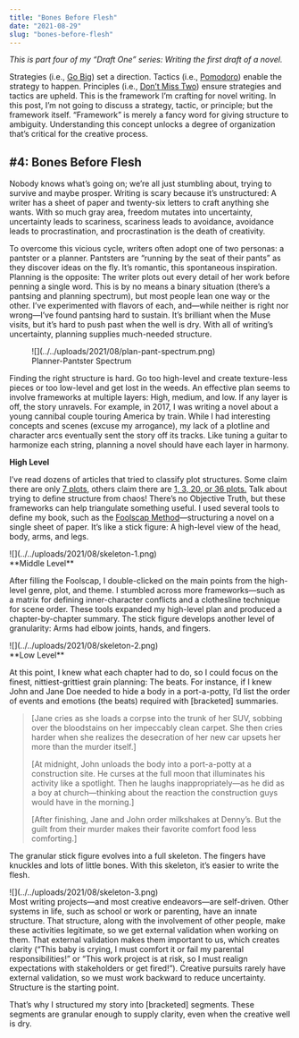 ```yaml
---
title: "Bones Before Flesh"
date: "2021-08-29"
slug: "bones-before-flesh"
---
```


*This is part four of my “Draft One” series: Writing the first draft of a novel.*

Strategies (i.e., [Go Big](https://andersun.substack.com/p/draft-one)) set a direction. Tactics (i.e., [Pomodoro](https://andersun.substack.com/p/pomodoro)) enable the strategy to happen. Principles (i.e., [Don’t Miss Two](https://andersun.substack.com/p/dont-miss-two)) ensure strategies and tactics are upheld. This is the framework I’m crafting for novel writing. In this post, I’m not going to discuss a strategy, tactic, or principle; but the framework itself. “Framework” is merely a fancy word for giving structure to ambiguity. Understanding this concept unlocks a degree of organization that’s critical for the creative process.

\#4: Bones Before Flesh
-----------------------

Nobody knows what’s going on; we’re all just stumbling about, trying to survive and maybe prosper. Writing is scary because it’s unstructured: A writer has a sheet of paper and twenty-six letters to craft anything she wants. With so much gray area, freedom mutates into uncertainty, uncertainty leads to scariness, scariness leads to avoidance, avoidance leads to procrastination, and procrastination is the death of creativity.

To overcome this vicious cycle, writers often adopt one of two personas: a pantster or a planner. Pantsters are “running by the seat of their pants” as they discover ideas on the fly. It’s romantic, this spontaneous inspiration. Planning is the opposite: The writer plots out every detail of her work before penning a single word. This is by no means a binary situation (there’s a pantsing and planning spectrum), but most people lean one way or the other. I’ve experimented with flavors of each, and—while neither is right nor wrong—I’ve found pantsing hard to sustain. It’s brilliant when the Muse visits, but it’s hard to push past when the well is dry. With all of writing’s uncertainty, planning supplies much-needed structure.

<figure class="wp-block-image size-large">![](../../uploads/2021/08/plan-pant-spectrum.png)<figcaption>Planner-Pantster Spectrum</figcaption></figure>Finding the right structure is hard. Go too high-level and create texture-less pieces or too low-level and get lost in the weeds. An effective plan seems to involve frameworks at multiple layers: High, medium, and low. If any layer is off, the story unravels. For example, in 2017, I was writing a novel about a young cannibal couple touring America by train. While I had interesting concepts and scenes (excuse my arrogance), my lack of a plotline and character arcs eventually sent the story off its tracks. Like tuning a guitar to harmonize each string, planning a novel should have each layer in harmony.

**High Level**

I’ve read dozens of articles that tried to classify plot structures. Some claim there are only [7 plots](https://en.wikipedia.org/wiki/The_Seven_Basic_Plots), others claim there are [1, 3, 20, or 36 plots.](https://web.archive.org/web/20150821080004/http:/www.ipl.org/div/farq/plotFARQ.html) Talk about trying to define structure from chaos! There’s no Objective Truth, but these frameworks can help triangulate something useful. I used several tools to define my book, such as the [Foolscap Method](https://storygrid.com/the-foolscap-method/)—structuring a novel on a single sheet of paper. It’s like a stick figure: A high-level view of the head, body, arms, and legs.

<div class="wp-block-image">![](../../uploads/2021/08/skeleton-1.png)</div>**Middle Level**

After filling the Foolscap, I double-clicked on the main points from the high-level genre, plot, and theme. I stumbled across more frameworks—such as a matrix for defining inner-character conflicts and a clothesline technique for scene order. These tools expanded my high-level plan and produced a chapter-by-chapter summary. The stick figure develops another level of granularity: Arms had elbow joints, hands, and fingers.

<div class="wp-block-image">![](../../uploads/2021/08/skeleton-2.png)</div>**Low Level**

At this point, I knew what each chapter had to do, so I could focus on the finest, nittiest-grittiest grain planning: The beats. For instance, if I knew John and Jane Doe needed to hide a body in a port-a-potty, I’d list the order of events and emotions (the beats) required with \[bracketed\] summaries.

> \[Jane cries as she loads a corpse into the trunk of her SUV, sobbing over the bloodstains on her impeccably clean carpet. She then cries harder when she realizes the desecration of her new car upsets her more than the murder itself.\]
> 
> \[At midnight, John unloads the body into a port-a-potty at a construction site. He curses at the full moon that illuminates his activity like a spotlight. Then he laughs inappropriately—as he did as a boy at church—thinking about the reaction the construction guys would have in the morning.\]
> 
> \[After finishing, Jane and John order milkshakes at Denny’s. But the guilt from their murder makes their favorite comfort food less comforting.\]

The granular stick figure evolves into a full skeleton. The fingers have knuckles and lots of little bones. With this skeleton, it’s easier to write the flesh.

<div class="wp-block-image">![](../../uploads/2021/08/skeleton-3.png)</div>Most writing projects—and most creative endeavors—are self-driven. Other systems in life, such as school or work or parenting, have an innate structure. That structure, along with the involvement of other people, make these activities legitimate, so we get external validation when working on them. That external validation makes them important to us, which creates clarity (“This baby is crying, I must comfort it or fail my parental responsibilities!” or “This work project is at risk, so I must realign expectations with stakeholders or get fired!”). Creative pursuits rarely have external validation, so we must work backward to reduce uncertainty. Structure is the starting point.

That’s why I structured my story into \[bracketed\] segments. These segments are granular enough to supply clarity, even when the creative well is dry.